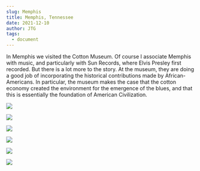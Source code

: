 ```yaml
---
slug: Memphis
title: Memphis, Tennessee
date: 2021-12-10
author: JTG
tags:
  - document
---
```

In Memphis we visited the Cotton Museum. Of course I associate Memphis with music, and particularly with Sun Records, where Elvis Presley first recorded. But there is a lot more to the story. At the museum, they are doing a good job of incorporating the historical contributions made by African-Americans. In particular, the museum makes the case that the cotton economy created the environment for the emergence of the blues, and that this is essentially the foundation of American Civilization.

![](/images/img_3044-1-.jpeg)

![](/images/img_3045-1-.jpeg)

![](/images/img_3047-1-.jpeg)

![](/images/img_3048-1-.jpeg)

![](/images/img_3049-1-.jpeg)

![](/images/img_3050-1-.jpeg)